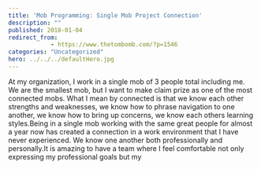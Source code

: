 ```yaml
---
title: 'Mob Programming: Single Mob Project Connection'
description: ""
published: 2018-01-04
redirect_from: 
            - https://www.thetombomb.com/?p=1546
categories: "Uncategorized"
hero: ../../../defaultHero.jpg
---
```

At my organization, I work in a single mob of 3 people total including me. We are the smallest mob, but I want to make claim prize as one of the most connected mobs. What I mean by connected is that we know each other strengths and weaknesses, we know how to phrase navigation to one another, we know how to bring up concerns, we know each others learning styles.Being in a single mob working with the same great people for almost a year now has created a connection in a work environment that I have never experienced. We know one another both professionally and personally.It is amazing to have a team where I feel comfortable not only expressing my professional goals but my
